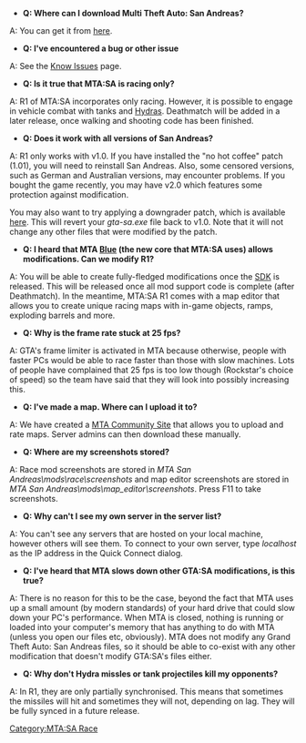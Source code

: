 {{Historical|For the up to date F.A.Q that applies to MTA:SA (Deathmatch) >1.x.x go [[/Known_Issues_-_FAQ.md|here]].}}
* '''Q: Where can I download Multi Theft Auto: San Andreas?'''

A: You can get it from [http://mtasa.com/downloads.php here].

* '''Q: I've encountered a bug or other issue'''

A: See the [[/MTA:SA_Race_Known_Issues.md|Know Issues]] page.

* '''Q: Is it true that MTA:SA is racing only?'''

A: R1 of MTA:SA incorporates only racing. However, it is possible to engage in vehicle combat with tanks and [[/Hydras.md|Hydras]]. Deathmatch will be added in a later release, once walking and shooting code has been finished. 

* '''Q: Does it work with all versions of San Andreas?'''

A: R1 only works with v1.0. If you have installed the "no hot coffee" patch (1.01), you will need to reinstall San Andreas. Also, some censored versions, such as German and Australian versions, may encounter problems. If you bought the game recently, you may have v2.0 which features some protection against modification.

You may also want to try applying a downgrader patch, which is available  [http://forum.mtasa.com/viewtopic.php?t=15151 here]. This will revert your ''gta-sa.exe'' file back to v1.0. Note that it will not change any other files that were modified by the patch.

* '''Q: I heard that MTA [[/Blue.md|Blue]] (the new core that MTA:SA uses) allows modifications. Can we modify R1?'''

A: You will be able to create fully-fledged modifications once the [[/SDK.md|SDK]] is released. This will be released once all mod support code is complete (after Deathmatch). In the meantime, MTA:SA R1 comes with a map editor that allows you to create unique racing maps with in-game objects, ramps, exploding barrels and more.

* '''Q: Why is the frame rate stuck at 25 fps?'''

A: GTA's frame limiter is activated in MTA because otherwise, people with faster PCs would be able to race faster than those with slow machines. Lots of people have complained that 25 fps is too low though (Rockstar's choice of speed) so the team have said that they will look into possibly increasing this.

* '''Q: I've made a map. Where can I upload it to?'''

A: We have created a [http://community.mtasa.com MTA Community Site] that allows you to upload and rate maps. Server admins can then download these manually. 

* '''Q: Where are my screenshots stored?'''

A: Race mod screenshots are stored in ''MTA San Andreas\mods\race\screenshots'' and map editor screenshots are stored in ''MTA San Andreas\mods\map_editor\screenshots''. Press F11 to take screenshots.

* '''Q: Why can't I see my own server in the server list?'''

A: You can't see any servers that are hosted on your local machine, however others will see them. To connect to your own server, type ''localhost'' as the IP address in the Quick Connect dialog.

* '''Q: I've heard that MTA slows down other GTA:SA modifications, is this true?'''

A: There is no reason for this to be the case, beyond the fact that MTA uses up a small amount (by modern standards) of your hard drive that could  slow down your PC's performance. When MTA is closed, nothing is running or loaded into your computer's memory that has anything to do with MTA (unless you open our files etc, obviously). MTA does not modify any Grand Theft Auto: San Andreas files, so it should be able to co-exist with any other modification that doesn't modify GTA:SA's files either.

* '''Q: Why don't Hydra missles or tank projectiles kill my opponents?'''

A: In R1, they are only partially synchronised. This means that sometimes the missiles will hit and sometimes they will not, depending on lag. They will be fully synced in a future release. 

[[/Category:MTA:SA Race.md|Category:MTA:SA Race]]